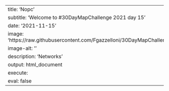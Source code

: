 ---
title: 'Nopc'
subtitle: 'Welcome to #30DayMapChallenge 2021 day 15'
date: '2021-11-15'
image: 'https://raw.githubusercontent.com/Fgazzelloni/30DayMapChallenge/master/2021/day15_nopc/IMG_1518.JPG'
image-alt: ''
description: 'Networks'
output: html_document
execute: 
   eval: false
---